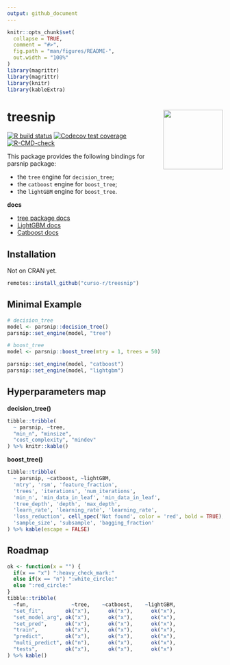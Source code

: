 ```yaml
---
output: github_document
---
```


<!-- README.md is generated from README.Rmd. Please edit that file -->

```r
knitr::opts_chunk$set(
  collapse = TRUE,
  comment = "#>",
  fig.path = "man/figures/README-",
  out.width = "100%"
)
library(magrittr)
library(magrittr)
library(knitr)
library(kableExtra)
```

# treesnip <a href='https://curso-r.github.io/treesnip'><img src='man/figures/logo.png' align="right" height="139" /></a>

<!-- badges: start -->
[![R build status](https://github.com/curso-r/treesnip/workflows/R-CMD-check/badge.svg)](https://github.com/curso-r/treesnip)
[![Codecov test coverage](https://codecov.io/gh/curso-r/treesnip/branch/master/graph/badge.svg)](https://app.codecov.io/gh/curso-r/treesnip?branch=master)
[![R-CMD-check](https://github.com/curso-r/treesnip/workflows/R-CMD-check/badge.svg)](https://github.com/curso-r/treesnip/actions)
<!-- badges: end -->

This package provides the following bindings for parsnip package:

- the `tree` engine for `decision_tree`;
- the `catboost` engine for `boost_tree`;
- the `lightGBM` engine for `boost_tree`.

**docs**

- [tree package docs](https://cran.r-project.org/web/packages/tree/tree.pdf)
- [LightGBM docs](https://lightgbm.readthedocs.io/)
- [Catboost docs](https://catboost.ai/docs/)

## Installation

Not on CRAN yet.

``` r
remotes::install_github("curso-r/treesnip")
```

## Minimal Example

``` r
# decision_tree
model <- parsnip::decision_tree()
parsnip::set_engine(model, "tree")

# boost_tree
model <- parsnip::boost_tree(mtry = 1, trees = 50)

parsnip::set_engine(model, "catboost")
parsnip::set_engine(model, "lightgbm")
```




## Hyperparameters map

**decision_tree()**

```r
tibble::tribble(
  ~ parsnip, ~tree, 
  "min_n", "minsize",
  "cost_complexity", "mindev"
) %>% knitr::kable()
```

**boost_tree()**

```r
tibble::tribble(
  ~ parsnip, ~catboost, ~lightGBM,
  'mtry', 'rsm', 'feature_fraction',
  'trees', 'iterations', 'num_iterations',
  'min_n', 'min_data_in_leaf', 'min_data_in_leaf',
  'tree_depth', 'depth', 'max_depth',
  'learn_rate', 'learning_rate', 'learning_rate',
  'loss_reduction', cell_spec('Not found', color = 'red', bold = TRUE), 'min_gain_to_split',
  'sample_size', 'subsample', 'bagging_fraction'
) %>% kable(escape = FALSE) 
```

## Roadmap

```r
ok <- function(x = "") {
  if(x == "x") ":heavy_check_mark:"
  else if(x == "n") ":white_circle:"
  else ":red_circle:"
}
tibble::tribble(
  ~fun,              ~tree,    ~catboost,    ~lightGBM,
  "set_fit",       ok("x"),      ok("x"),      ok("x"),
  "set_model_arg", ok("x"),      ok("x"),      ok("x"),
  "set_pred",      ok("x"),      ok("x"),      ok("x"),
  "train",         ok("x"),      ok("x"),      ok("x"),
  "predict",       ok("x"),      ok("x"),      ok("x"),
  "multi_predict", ok("n"),      ok("x"),      ok("x"),
  "tests",         ok("x"),      ok("x"),      ok("x")
) %>% kable() 
```
